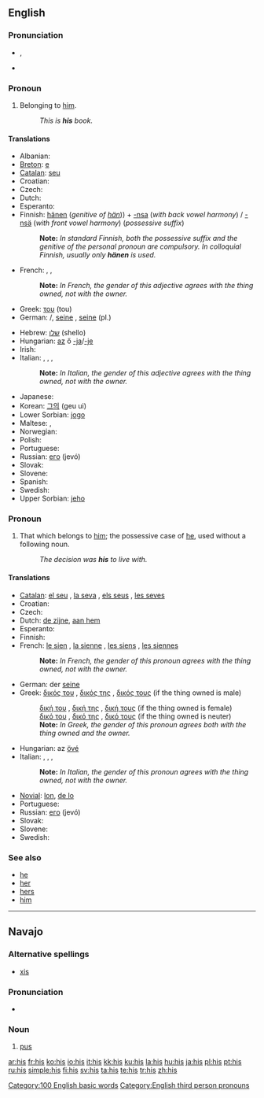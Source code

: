 {{see|His}}
{{wikipedia}}
==English==

{{rank|that|was|he|10|his|with|is|it}}

===Pronunciation===
*{{IPA|/hɪz/}}, {{SAMPA|/hIz/}}
*{{audio|en-us-his.ogg|Audio (US)}}
*:{{rhymes|ɪz}}

===Pronoun===
{{en-pron|desc=possessive pronoun}}

# {{context|attributive}} Belonging to [[him]].
#:''This is '''his''' book.''

====Translations====
{{trans-top|attributive: belonging to him}}
* Albanian: {{t-|sq|tij|xs=Albanian}}
* [[Breton]]: [[e]]
* [[Catalan]]: [[seu]]
* Croatian: {{t-|hr|svoj}}
* Czech: {{t+|cs|jeho}}
* Dutch: {{t+|nl|zijn|m}}
* Esperanto: {{t+|eo|lia|xs=Esperanto}}
* Finnish: [[hänen]] (''genitive of [[hän]]'')) + [[-nsa#Finnish|-nsa]] (''with back vowel harmony'') / [[-nsä#Finnish|-nsä]] (''with front vowel harmony'') (''possessive suffix'')
*: '''Note: ''' ''In standard Finnish, both the possessive suffix and the genitive of the personal pronoun are compulsory. In colloquial Finnish, usually only '''hänen''' is used.''
* French: {{t+|fr|son|m}}, {{t+|fr|sa|f}}, {{t+|fr|ses|p}}
*: '''Note: ''' ''In French, the gender of this adjective agrees with the thing owned, not with the owner.''
* Greek: [[του]] (tou) {{m}}
* German: {{t+|de|sein}} {{m}}/{{n}}, [[seine]] {{f}}, [[seine]] (pl.)
{{trans-mid}}
* Hebrew: [[שלו]] (shello)
* Hungarian: [[az]] ő [[-ja]]/[[-je]]
* Irish: {{t+|ga|a|xs=Irish}}
* Italian: {{t+|it|suo|m}}, {{t+|it|sua|f}}, {{t-|it|suoi|p}}, {{t-|it|sue|f|p}}
*: '''Note: ''' ''In Italian, the gender of this adjective agrees with the thing owned, not with the owner.''
* Japanese: {{t-|ja|彼の|sc=Jpan}}
* Korean: [[그의]] (geu ui)
* Lower Sorbian: [[jogo]]
* Maltese: {{t-|mt|tiegħu|xs=Maltese}}, {{t-|mt|tagħhom|p|xs=Maltese}}
* Norwegian: {{t-|no|hans}}
* Polish: {{t+|pl|jego}}
* Portuguese: {{t+|pt|seu}}
* Russian: [[его]] (jevó)
* Slovak: {{t-|sk|jeho}}
* Slovene: {{t-|sl|svoj}}
* Spanish: {{t+|es|su}}
* Swedish: {{t+|sv|hans}}
* Upper Sorbian: [[jeho#Upper Sorbian|jeho]]
{{trans-bottom}}

===Pronoun===
{{en-pron|desc=possessive pronoun}}

# That which belongs to [[him]]; the possessive case of [[he]], used without a following noun.
#: ''The decision was '''his''' to live with.''

====Translations====
{{trans-top|that which belongs to him}}
* [[Catalan]]: [[el seu]] {{m}}, [[la seva]] {{f}}, [[els seus]] {{p}}, [[les seves]] {{f}} {{p}}
* Croatian: {{t-|hr|njegov}}
* Czech: {{t+|cs|jeho}}
* Dutch: [[de zijne]], [[aan hem]]
* Esperanto: {{t+|eo|lia|xs=Esperanto}}
* Finnish: {{t+|fi|hänen}}
* French: [[le sien]] {{m}}, [[la sienne]] {{f}}, [[les siens]] {{p}}, [[les siennes]] {{f}} {{p}}
*: '''Note: ''' ''In French, the gender of this pronoun agrees with the thing owned, not with the owner.''
* German: der [[seine]]
* Greek: [[δικός του]] {{m}}, [[δικός της]] {{f}}, [[δικός τους]] {{p}} (if the thing owned is male)
*: [[δική του]] {{m}}, [[δική της]] {{f}}, [[δική τους]] {{p}} (if the thing owned is female)
*: [[δικό του]] {{m}}, [[δικό της]] {{f}}, [[δικό τους]] {{p}} (if the thing owned is neuter)
*: '''Note: ''' ''In Greek, the gender of this pronoun agrees both with the thing owned and the owner.''
{{trans-mid}}
* Hungarian: az [[övé]]
* Italian: {{t-|it|il suo|m}}, {{t-|it|la sua|f}}, {{t-|it|i suoi|p}}, {{t-|it|le sue|f|p}}
*: '''Note: ''' ''In Italian, the gender of this pronoun agrees with the thing owned, not with the owner.''
* [[Novial]]: [[lon]], [[de lo]]
* Portuguese: {{t+|pt|dele}}
* Russian: [[его]] (jevó)
* Slovak: {{t-|sk|jeho}}
* Slovene: {{t-|sl|njegov}}
* Swedish: {{t+|sv|hans}}
{{trans-bottom}}

===See also===
*[[he]]
*[[her]]
*[[hers]]
*[[him]]

[[Category:100 English basic words]]
[[Category:English third person pronouns]]

----

==Navajo==

===Alternative spellings===
*[[xis]] {{i|in older Americanist literature}}

===Pronunciation===
*{{IPA|[xɪ̀s]}}

===Noun===
{{infl|nv|noun}}

# [[pus]]

[[ar:his]]
[[fr:his]]
[[ko:his]]
[[io:his]]
[[it:his]]
[[kk:his]]
[[ku:his]]
[[la:his]]
[[hu:his]]
[[ja:his]]
[[pl:his]]
[[pt:his]]
[[ru:his]]
[[simple:his]]
[[fi:his]]
[[sv:his]]
[[ta:his]]
[[te:his]]
[[tr:his]]
[[zh:his]]